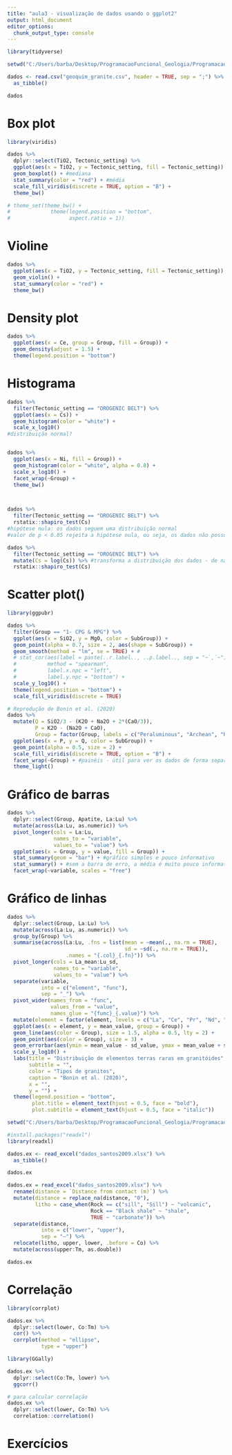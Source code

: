 ```yaml
---
title: "aula3 - visualização de dados usando o ggplot2"
output: html_document
editor_options: 
  chunk_output_type: console
---
```


```r
library(tidyverse)
```


```r
setwd("C:/Users/barba/Desktop/ProgramacaoFuncional_Geologia/ProgramacaoFuncional_Geologia/")

dados <- read.csv("geoquim_granite.csv", header = TRUE, sep = ";") %>% 
  as_tibble()

dados
```


# Box plot

```r
library(viridis)

dados %>% 
  dplyr::select(TiO2, Tectonic_setting) %>% 
  ggplot(aes(x = TiO2, y = Tectonic_setting, fill = Tectonic_setting)) +
  geom_boxplot() + #mediana
  stat_summary(color = "red") + #média
  scale_fill_viridis(discrete = TRUE, option = "B") +
  theme_bw()

# theme_set(theme_bw() +
#             theme(legend.position = "bottom",
#                   aspect.ratio = 1))
```


# Violine

```r
dados %>% 
  ggplot(aes(x = TiO2, y = Tectonic_setting, fill = Tectonic_setting)) +
  geom_violin() +
  stat_summary(color = "red") +
  theme_bw()
```


# Density plot

```r
dados %>% 
  ggplot(aes(x = Ce, group = Group, fill = Group)) +
  geom_density(adjust = 1.5) +
  theme(legend.position = "bottom")
```


# Histograma

```r
dados %>% 
  filter(Tectonic_setting == "OROGENIC BELT") %>% 
  ggplot(aes(x = Cs)) +
  geom_histogram(color = "white") +
  scale_x_log10()
#distribuição normal?


dados %>% 
  ggplot(aes(x = Ni, fill = Group)) +
  geom_histogram(color = "white", alpha = 0.8) +
  scale_x_log10() +
  facet_wrap(~Group) +
  theme_bw()



dados %>% 
  filter(Tectonic_setting == "OROGENIC BELT") %>% 
  rstatix::shapiro_test(Cs)
#hipótese nula: os dados seguem uma distribuição normal
#valor de p < 0.05 rejeita a hipótese nula, ou seja, os dados não possuem distribuição normal

dados %>% 
  filter(Tectonic_setting == "OROGENIC BELT") %>% 
  mutate(Cs = log(Cs)) %>% #transforma a distribuição dos dados - de não normal p/ normal
  rstatix::shapiro_test(Cs)
```


# Scatter plot()

```r
library(ggpubr)

dados %>%
  filter(Group == "1- CPG & MPG") %>% 
  ggplot(aes(x = SiO2, y = MgO, color = SubGroup)) +
  geom_point(alpha = 0.7, size = 2, aes(shape = SubGroup)) +
  geom_smooth(method = "lm", se = TRUE) + #
  # stat_cor(aes(label = paste(..r.label.., ..p.label.., sep = "~`,`~")),
  #          method = "spearman",
  #          label.x.npc = "left",
  #          label.y.npc = "bottom") +
  scale_y_log10() +
  theme(legend.position = "bottom") +
  scale_fill_viridis(discrete = TRUE)

# Reprodução de Bonin et al. (2020)
dados %>% 
  mutate(Q = SiO2/3 - (K2O + Na2O + 2*(CaO/3)),
         P = K2O - (Na2O + CaO),
         Group = factor(Group, labels = c("Peraluminous", "Archean", "Ridge tholeitic", "Amphibole calc-alkaline", "K-rich calc-alkaline", "Alkaline-peralkaline"))) %>% 
  ggplot(aes(x = P, y = Q, color = SubGroup)) +
  geom_point(alpha = 0.5, size = 2) +
  scale_fill_viridis(discrete = TRUE, option = "B") +
  facet_wrap(~Group) + #painéis - útil para ver os dados de forma separada
  theme_light()
```


# Gráfico de barras

```r
dados %>%
  dplyr::select(Group, Apatite, La:Lu) %>% 
  mutate(across(La:Lu, as.numeric)) %>% 
  pivot_longer(cols = La:Lu,
               names_to = "variable",
               values_to = "value") %>% 
  ggplot(aes(x = Group, y = value, fill = Group)) +
  stat_summary(geom = "bar") + #gráfico simples e pouco informativo
  stat_summary() + #sem a barra de erro, a média é muito pouco informativa
  facet_wrap(~variable, scales = "free")
```


# Gráfico de linhas

```r
dados %>% 
  dplyr::select(Group, La:Lu) %>% 
  mutate(across(La:Lu, as.numeric)) %>% 
  group_by(Group) %>% 
  summarise(across(La:Lu, .fns = list(mean = ~mean(., na.rm = TRUE),
                                      sd = ~sd(., na.rm = TRUE)),
                   .names = "{.col}_{.fn}")) %>% 
  pivot_longer(cols = La_mean:Lu_sd,
               names_to = "variable",
               values_to = "value") %>% 
  separate(variable,
           into = c("element", "func"),
           sep = "_") %>% 
  pivot_wider(names_from = "func",
              values_from = "value",
              names_glue = "{func}_{.value}") %>% 
  mutate(element = factor(element, levels = c("La", "Ce", "Pr", "Nd", "Sm", "Eu", "Gd", "Tb", "Dy", "Ho", "Er", "Tm", "Yb", "Lu"))) %>% 
  ggplot(aes(x = element, y = mean_value, group = Group)) +
  geom_line(aes(color = Group), size = 1.5, alpha = 0.5, lty = 2) +
  geom_point(aes(color = Group), size = 3) +
  geom_errorbar(aes(ymin = mean_value - sd_value, ymax = mean_value + sd_value, color = Group), width = .1) +
  scale_y_log10() +
  labs(title = "Distribuição de elementos terras raras em granitóides",
       subtitle = "",
       color = "Tipos de granitos",
       caption = "Bonin et al. (2020)",
       x = "",
       y = "") +
  theme(legend.position = "bottom",
        plot.title = element_text(hjust = 0.5, face = "bold"),
        plot.subtitle = element_text(hjust = 0.5, face = "italic"))
```



```r
setwd("C:/Users/barba/Desktop/ProgramacaoFuncional_Geologia/ProgramacaoFuncional_Geologia/")

#install.packages("readxl")
library(readxl)

dados.ex <- read_excel("dados_santos2009.xlsx") %>% 
  as_tibble()

dados.ex
```


```r
dados.ex = read_excel("dados_santos2009.xlsx") %>% 
  rename(distance = `Distance from contact (m)`) %>% 
  mutate(distance = replace_na(distance, "0"),
         litho = case_when(Rock == c("sill", "Sill") ~ "volcanic",
                           Rock == "Black shale" ~ "shale",
                           TRUE ~ "carbonate")) %>% 
  separate(distance,
           into = c("lower", "upper"),
           sep = "–") %>% 
  relocate(litho, upper, lower, .before = Co) %>% 
  mutate(across(upper:Tm, as.double))

dados.ex
```


# Correlação

```r
library(corrplot)

dados.ex %>% 
  dplyr::select(lower, Co:Tm) %>% 
  cor() %>% 
  corrplot(method = "ellipse",
           type = "upper")
```


```r
library(GGally)

dados.ex %>% 
  dplyr::select(Co:Tm, lower) %>% 
  ggcorr()
```


```r
# para calcular correlação
dados.ex %>% 
  dplyr::select(lower, Co:Tm) %>% 
  correlation::correlation()
```


# Exercícios


